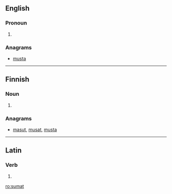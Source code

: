 ==English==

===Pronoun===
{{en-pron}}

# {{obsolete spelling of|[[summat]]}}

===Anagrams===
* [[musta#English|musta]]

----

==Finnish==

===Noun===
{{infl|fi|noun}}

# {{plural of|suma|lang=fi}}

===Anagrams===
* [[masut#Finnish|masut]], [[musat#Finnish|musat]], [[musta#Finnish|musta]]

----

==Latin==

===Verb===
{{la-verb-form|sūmat}}

# {{conjugation of|sumo|sūmō|3|s|pres|act|sub|lang=la}}

[[ro:sumat]]